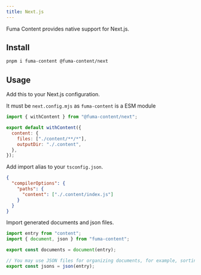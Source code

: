 ```yaml
---
title: Next.js
---
```


Fuma Content provides native support for Next.js.

## Install

```bash
pnpm i fuma-content @fuma-content/next
```

## Usage

Add this to your Next.js configuration.

It must be `next.config.mjs` as `fuma-content` is a ESM module

```js
import { withContent } from "@fuma-content/next";

export default withContent({
  content: {
    files: ["./content/**/*"],
    outputDir: "./.content",
  },
});
```

Add import alias to your `tsconfig.json`.

```json
{
  "compilerOptions": {
    "paths": {
      "content": ["./.content/index.js"]
    }
  }
}
```

Import generated documents and json files.

```js
import entry from "content";
import { document, json } from "fuma-content";

export const documents = document(entry);

// You may use JSON files for organizing documents, for example, sorting pages.
export const jsons = json(entry);
```